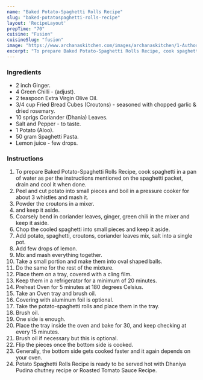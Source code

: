 ---
name: "Baked Potato-Spaghetti Rolls Recipe"
slug: "baked-potatospaghetti-rolls-recipe"
layout: 'RecipeLayout'
prepTime: "70"
cuisine: "Fusion"
cuisineSlug: "fusion"
image: "https://www.archanaskitchen.com/images/archanaskitchen/1-Author/Neeru_Srikanth/Baked_Potato_Spaghetti_Rolls_recipe.jpg"
excerpt: "To prepare Baked Potato-Spaghetti Rolls Recipe, cook spaghetti in a pan of water as per the instructions mentioned on the spaghetti packet, drain and cool it when done"
---

### Ingredients

- 2 inch Ginger.
- 4 Green Chilli - (adjust).
- 2 teaspoon Extra Virgin Olive Oil.
- 3/4 cup Fried Bread Cubes (Croutons) - seasoned with chopped garlic & dried rosemary.
- 10 sprigs Coriander (Dhania) Leaves.
- Salt and Pepper - to taste.
- 1 Potato (Aloo).
- 50 gram Spaghetti Pasta.
- Lemon juice - few drops.

### Instructions

1. To prepare Baked Potato-Spaghetti Rolls Recipe, cook spaghetti in a pan of water as per the instructions mentioned on the spaghetti packet, drain and cool it when done.
1. Peel and cut potato into small pieces and boil in a pressure cooker for about 3 whistles and mash it.
1. Powder the croutons in a mixer.
1. and keep it aside.
1. Coarsely bend in coriander leaves, ginger, green chili in the mixer and keep it aside.
1. Chop the cooled spaghetti into small pieces and keep it aside.
1. Add potato, spaghetti, croutons, coriander leaves mix, salt into a single pot.
1. Add few drops of lemon.
1. Mix and mash everything together.
1. Take a small portion and make them into oval shaped balls.
1. Do the same for the rest of the mixture.
1. Place them on a tray, covered with a cling film.
1. Keep them in a refrigerator for a minimum of 20 minutes.
1. Preheat Oven for 5 minutes at 180 degrees Celsius.
1. Take an Oven tray and brush oil.
1. Covering with aluminum foil is optional.
1. Take the potato-spaghetti rolls and place them in the tray.
1. Brush oil.
1. One side is enough.
1. Place the tray inside the oven and bake for 30, and keep checking at every 15 minutes.
1. Brush oil if necessary but this is optional.
1. Flip the pieces once the bottom side is cooked.
1. Generally, the bottom side gets cooked faster and it again depends on your oven.
1. Potato Spaghetti Rolls Recipe is ready to be served hot with Dhaniya Pudina chutney recipe or Roasted Tomato Sauce Recipe.

